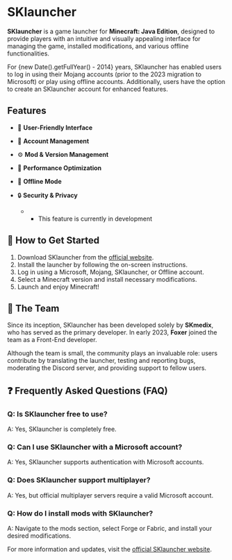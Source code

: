 # SKlauncher

**SKlauncher** is a game launcher for **Minecraft: Java Edition**, designed to provide players with an intuitive and visually appealing interface for managing the game, installed modifications, and various offline functionalities.

For {new Date().getFullYear() - 2014} years, SKlauncher has enabled users to log in using their Mojang accounts (prior to the 2023 migration to Microsoft) or play using offline accounts. Additionally, users have the option to create an SKlauncher account for enhanced features.

## Features

- 🎨 **User-Friendly Interface**
- 🔑 **Account Management**
- ⚙️ **Mod & Version Management**
- 🚀 **Performance Optimization**
- 🔌 **Offline Mode**
- 🔒 **Security & Privacy**

  * - This feature is currently in development

## 🚀 How to Get Started

1. Download SKlauncher from the [official website](https://sklauncher.net).
2. Install the launcher by following the on-screen instructions.
3. Log in using a Microsoft, Mojang, SKlauncher, or Offline account.
4. Select a Minecraft version and install necessary modifications.
5. Launch and enjoy Minecraft!

## 👥 The Team

Since its inception, SKlauncher has been developed solely by **SKmedix**, who has served as the primary developer. In early 2023, **Foxer** joined the team as a Front-End developer.

Although the team is small, the community plays an invaluable role: users contribute by translating the launcher, testing and reporting bugs, moderating the Discord server, and providing support to fellow users.

## ❓ Frequently Asked Questions (FAQ)

### Q: Is SKlauncher free to use?
A: Yes, SKlauncher is completely free.

### Q: Can I use SKlauncher with a Microsoft account?
A: Yes, SKlauncher supports authentication with Microsoft accounts.

### Q: Does SKlauncher support multiplayer?
A: Yes, but official multiplayer servers require a valid Microsoft account.

### Q: How do I install mods with SKlauncher?
A: Navigate to the mods section, select Forge or Fabric, and install your desired modifications.

For more information and updates, visit the [official SKlauncher website](https://sklauncher.net).
